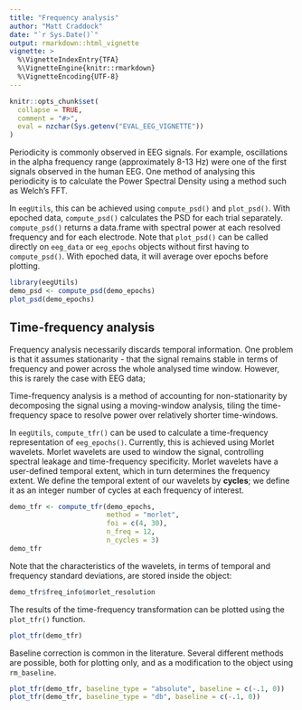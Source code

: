 ```yaml
---
title: "Frequency analysis"
author: "Matt Craddock"
date: "`r Sys.Date()`"
output: rmarkdown::html_vignette
vignette: >
  %\VignetteIndexEntry{TFA}
  %\VignetteEngine{knitr::rmarkdown}
  %\VignetteEncoding{UTF-8}
---
```


```r
knitr::opts_chunk$set(
  collapse = TRUE,
  comment = "#>",
  eval = nzchar(Sys.getenv("EVAL_EEG_VIGNETTE"))
)
```


Periodicity is commonly observed in EEG signals. For example, oscillations in the alpha frequency range (approximately 8-13 Hz) were one of the first signals observed in the human EEG. One method of analysing this periodicity is to calculate the Power Spectral Density using a method such as Welch's FFT.

In `eegUtils`, this can be achieved using `compute_psd()` and `plot_psd()`. With epoched data, `compute_psd()` calculates the PSD for each trial separately. `compute_psd()` returns a data.frame with spectral power at each resolved frequency and for each electrode. Note that `plot_psd()` can be called directly on `eeg_data` or `eeg_epochs` objects without first having to `compute_psd()`. With epoched data, it will average over epochs before plotting.

```r
library(eegUtils)
demo_psd <- compute_psd(demo_epochs)
plot_psd(demo_epochs)
```


## Time-frequency analysis

Frequency analysis necessarily discards temporal information. One problem is that it assumes stationarity - that the signal remains stable in terms of frequency and power across the whole analysed time window. However, this is rarely the case with EEG data;

Time-frequency analysis is a method of accounting for non-stationarity by decomposing the signal using a moving-window analysis, tiling the time-frequency space to resolve power over relatively shorter time-windows.

In `eegUtils`, `compute_tfr()` can be used to calculate a time-frequency representation of  `eeg_epochs()`. Currently, this is achieved using Morlet wavelets. Morlet wavelets are used to window the signal, controlling spectral leakage and time-frequency specificity. Morlet wavelets have a user-defined temporal extent, which in turn determines the frequency extent. We define the temporal extent of our wavelets by **cycles**; we define it as an integer number of cycles at each frequency of interest.

```r
demo_tfr <- compute_tfr(demo_epochs,
                        method = "morlet",
                        foi = c(4, 30),
                        n_freq = 12,
                        n_cycles = 3)
demo_tfr
```

Note that the characteristics of the wavelets, in terms of temporal and frequency standard deviations, are stored inside the \code{eeg_tfr} object:

```r
demo_tfr$freq_info$morlet_resolution
```

The results of the time-frequency transformation can be plotted using the `plot_tfr()` function.

```r
plot_tfr(demo_tfr)
```

Baseline correction is common in the literature. Several different methods are possible, both for plotting only, and as a modification to the \code{eeg_tfr} object using `rm_baseline`.

```r
plot_tfr(demo_tfr, baseline_type = "absolute", baseline = c(-.1, 0))
plot_tfr(demo_tfr, baseline_type = "db", baseline = c(-.1, 0))
```


